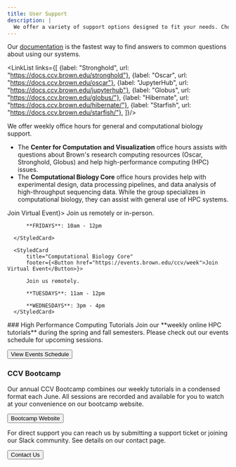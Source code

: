 ```yaml
---
title: User Support
description: |
  We offer a variety of support options designed to fit your needs. Choose the method that works best for you.
---
```


<ContentSection title="Documentation">
  Our  <a href="https://docs.ccv.brown.edu/documentation/" target="_blank" rel="noopener noreferrer">documentation</a> 
  is the fastest way to find answers to common questions about using our systems.

  <LinkList links={[
  {label: "Stronghold", url: "https://docs.ccv.brown.edu/stronghold"},
  {label: "Oscar", url: "https://docs.ccv.brown.edu/oscar"},
  {label: "JupyterHub", url: "https://docs.ccv.brown.edu/jupyterhub"},
  {label: "Globus", url: "https://docs.ccv.brown.edu/globus/"},
  {label: "Hibernate", url: "https://docs.ccv.brown.edu/hibernate/"},
  {label: "Starfish", url: "https://docs.ccv.brown.edu/starfish/"},
  ]}/>

</ContentSection>

<ContentSection title="Office Hours">
  We offer weekly office hours for general and computational biology support.
  
  - The **Center for Computation and Visualization** office hours assists with questions about Brown's research 
  computing resources (Oscar, Stronghold, Globus) and help high-performance computing (HPC) issues.
  - The **Computational Biology Core** office hours provides help with experimental design, data processing pipelines, 
  and data analysis of high-throughput sequencing data. While the group specializes in computational biology, they can 
  assist with general use of HPC systems.

  <CardGroup>
      <StyledCard
          title="Center for Computation and Visualization"
          footer={<Button href="https://events.brown.edu/ccv/week">Join Virtual Event</Button>}>
          Join us remotely or in-person.

          **FRIDAYS**: 10am - 12pm

      </StyledCard>

      <StyledCard
          title="Computational Biology Core"
          footer={<Button href="https://events.brown.edu/ccv/week">Join Virtual Event</Button>}>

          Join us remotely.

          **TUESDAYS**: 11am - 12pm

          **WEDNESDAYS**: 3pm - 4pm
      </StyledCard>
  </CardGroup>
</ContentSection>

<ContentSection title="Workshops & Tutorials">
  ### High Performance Computing Tutorials
  Join our **weekly online HPC tutorials** during the spring and fall semesters. Please check out our
  events schedule for upcoming sessions.

  <Button href="https://events.brown.edu/ccv/all">View Events Schedule</Button>

  ### CCV Bootcamp
  Our annual CCV Bootcamp combines our weekly tutorials in a condensed format each June. 
  All sessions are recorded and available for you to watch at your convenience on our bootcamp website.

  <Button href="https://docs.ccv.brown.edu/bootcamp/bootcamp-2025">Bootcamp Website</Button>

</ContentSection>

<ContentSection title="Contact Us">
  For direct support you can reach us by submitting a support ticket or joining our Slack community. 
  See details on our contact page.

  <Button href="/about/contact">Contact Us</Button>
  </ContentSection>
